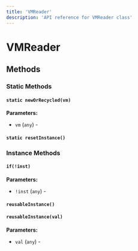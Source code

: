 ```yaml
---
title: 'VMReader'
description: 'API reference for VMReader class'
---
```


# VMReader

## Methods

### Static Methods

#### `static newOrRecycled(vm)`

**Parameters:**

- `vm` (`any`) - 

#### `static resetInstance()`

### Instance Methods

#### `if(!inst)`

**Parameters:**

- `!inst` (`any`) - 

#### `reusableInstance()`

#### `reusableInstance(val)`

**Parameters:**

- `val` (`any`) - 
